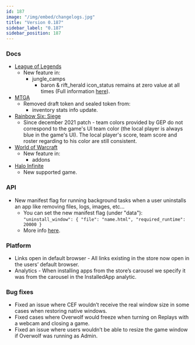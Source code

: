 ```yaml
---
id: 187
image: "/img/embed/changelogs.jpg"
title: "Version 0.187"
sidebar_label: "0.187"
sidebar_position: 187
---
```


### Docs

* [League of Legends](/api/games/events/league-of-legends)
  * New feature in:
    * jungle_camps
      * baron & rift_herald icon_status remains at zero value at all times (Full information [here](https://github.com/overwolf/overwolf.github.io/blob/source/docs/games-events-league-of-legends.md#jungle_camp-note)).
* [MTGA](/api/games/events/magic-the-gathering-arena)
  * Removed draft token and sealed token from:
    * inventory stats info update.
* [Rainbow Six: Siege](/api/games/events/rainbow-six-siege)
  * Since december 2021 patch - team colors provided by GEP do not correspond to the game's UI team color (the local player is always blue in the game's UI). The local player's score, team score and roster regarding to his color are still consistent.
* [World of Warcraft](/api/games/events/world-of-warcraft)
  * New feature in:
    * addons
* [Halo Infinite](/api/games/events/halo-infinite)
  * New supported game.

### API

* New manifest flag for running background tasks when a user uninstalls an app like removing files, logs, images, etc...
  * You can set the new manifest flag (under "data"):  
    `"uninstall_window": { "file": "name.html", "required_runtime": 20000 }`
  * More info [here](/api/manifest#uninstall_window-object).

### Platform

* Links open in default browser - All links existing in the store now open in the users’ default browser.
* Analytics - When installing apps from the store’s carousel we specify it was from the carousel in the InstalledApp analytic.

### Bug fixes

* Fixed an issue where CEF wouldn’t receive the real window size in some cases when restoring native windows.
* Fixed cases where Overwolf would freeze when turning on Replays with a webcam and closing a game.
* Fixed an issue where users wouldn’t be able to resize the game window if Overwolf was running as Admin.

